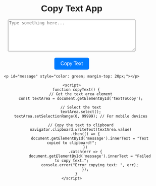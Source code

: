 <!DOCTYPE html>
<html lang="en">
<head>
    <meta charset="UTF-8">
    <meta name="viewport" content="width=device-width, initial-scale=1.0">
    <title>Copy Text App</title>
    <style>
        body {
            font-family: Arial, sans-serif;
            text-align: center;
            padding: 20px;
        }
        textarea {
            width: 80%;
            height: 100px;
            margin-bottom: 20px;
        }
        button {
            padding: 10px 20px;
            font-size: 16px;
            background-color: #007BFF;
            color: white;
            border: none;
            cursor: pointer;
            border-radius: 5px;
        }
        button:hover {
            background-color: #0056b3;
        }
    </style>
</head>
<body>
    <h1>Copy Text App</h1>
    <textarea id="textToCopy" placeholder="Type something here..."></textarea><br>
    <button onclick="copyText()">Copy Text</button>

    <p id="message" style="color: green; margin-top: 20px;"></p>

    <script>
        function copyText() {
            // Get the text area element
            const textArea = document.getElementById('textToCopy');
            
            // Select the text
            textArea.select();
            textArea.setSelectionRange(0, 99999); // For mobile devices
            
            // Copy the text to clipboard
            navigator.clipboard.writeText(textArea.value)
                .then(() => {
                    document.getElementById('message').innerText = "Text copied to clipboard!";
                })
                .catch(err => {
                    document.getElementById('message').innerText = "Failed to copy text.";
                    console.error("Error copying text: ", err);
                });
        }
    </script>
</body>
</html>
